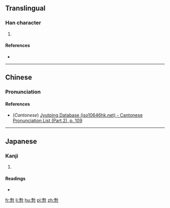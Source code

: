 ==Translingual==

===Han character===
{{Han char|rn=61|rad=心|as=09|sn=13|four=|canj=十尸心 (JSP)|ids=⿱[[勃]][[心]]}}

# {{defn|Han|sort=心09}}

====References====
* {{Han ref|kx=0393.250|dkj=10890|dj=0730.020|hdz=42321.010|uh=6102|ud=24834}}

----

==Chinese==
{{zh-forms}}

===Pronunciation===
{{zh-pron
|m=bèi
|c=bui6
|mc=
|oc=
|ma=
|cat=
}}

====References====
* (''Cantonese'') [http://www.iso10646hk.net/jp/document/download.jsp Jyutping Database (iso10646hk.net) - Cantonese Pronunciation List (Part 2), p. 109]

----

==Japanese==

===Kanji===
{{ja-kanji|grade=|rs=心09}}

# {{defn|lang=ja|sort=心09}}

====Readings====
* {{ja-readings|on=[[ぼつ]] (botsu), [[はい]] (hai)|kun=[[もとる]] (motoru)}}

[[fr:愂]]
[[li:愂]]
[[hu:愂]]
[[pl:愂]]
[[zh:愂]]